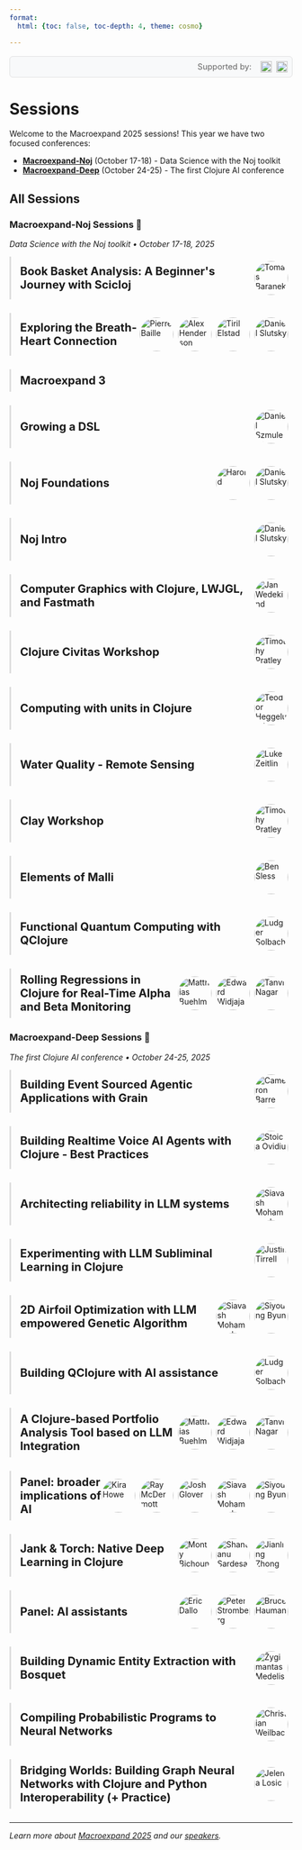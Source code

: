 ```yaml
---
format:
  html: {toc: false, toc-depth: 4, theme: cosmo}

---
```

<style></style><style>.printedClojure .sourceCode {
  background-color: transparent;
  border-style: none;
}
</style><style>.clay-limit-image-width .clay-image {max-width: 100%}
.clay-side-by-side .sourceCode {margin: 0}
.clay-side-by-side {margin: 1em 0}
</style>
<script src="sessions_files/md-default0.js" type="text/javascript"></script><script src="sessions_files/md-default1.js" type="text/javascript"></script>

```{=html}
<div style="display: flex; justify-content: flex-end; margin: 1rem 0; padding: 0.5rem; background: #f8f9fa; border-radius: 6px; border: 1px solid #e0e0e0;"><div style="display: flex; align-items: center; gap: 0.5rem;"><span style="font-size: 0.9rem; color: #666;">Supported by: </span><a href="./index.html#supporting-companies" key="techascent" style="display: inline-flex; align-items: center; gap: 0.5rem; margin-left: 0.5rem; text-decoration: none;"><img alt="TechAscent mark" src="images/ta-mark-red.svg" style="height: 20px; width: auto;" /><img alt="TechAscent logo" src="images/ta-type.svg" style="height: 20px; width: auto;" /></a></div></div>
```



# Sessions

Welcome to the Macroexpand 2025 sessions! This year we have two focused conferences:

- **[Macroexpand-Noj](macroexpand_noj.html)** (October 17-18) - Data Science with the Noj toolkit
- **[Macroexpand-Deep](macroexpand_deep.html)** (October 24-25) - The first Clojure AI conference


## All Sessions


### Macroexpand-Noj Sessions 🔬

*Data Science with the Noj toolkit • October 17-18, 2025*


```{=html}
<div class="session-card" id="book-basket-analysis" style="margin-bottom: 1.5rem; border-left: 3px solid #ddd; padding-left: 1rem; transition: background-color 0.3s ease;"><details><summary style="cursor: pointer; list-style: none; padding: 0.5rem 0;"><div style="display: flex; align-items: center; justify-content: space-between;"><h3 style="display: inline; margin: 0; font-size: 1.25rem;">Book Basket Analysis: A Beginner's Journey with Scicloj</h3><div style="display: flex; align-items: center; flex-shrink: 0;"><img alt="Tomas Baranek" src="images/tomas-baranek.jpg" style="width: 60px; height: 60px; border-radius: 50%; object-fit: cover; margin-right: 8px;" /></div></div></summary><div style="padding: 1rem 0;"><div style="margin-bottom: 1.5rem;"><h4>Abstract</h4><div><p>As a newcomer to data science and Scicloj, I'll share my exploration of market basket analysis applied to publishing sales data. This case study demonstrates how even data science beginners can implement correlation analysis and the Apriori algorithm using Clojure tools. I'll walk through my learning process with <a href="https://scicloj.github.io/tablecloth/">Tablecloth</a> for data manipulation and <a href="https://scicloj.github.io/kindly/">Kindly</a> for visualizations, focusing on practical solutions rather than theoretical complexity. Join me to see how entry-level Scicloj implementations can transform customer order histories into meaningful cross-selling recommendations, proving that useful data insights are accessible without deep expertise.</p><p><a href="https://clojurecivitas.github.io/data_analysis/book_sales_analysis/about_apriori.html">Read more at Clojure Civitas</a></p></div></div><div><h4>Speaker</h4><div key="tomas-baranek" style="margin-bottom: 1.5rem; overflow: hidden;"><img alt="Tomas Baranek" src="images/tomas-baranek.jpg" style="width: 80px; height: 80px; border-radius: 50%; object-fit: cover; margin-right: 1rem; float: left;" /><div><h5 style="margin-bottom: 0.5rem;">Tomas Baranek</h5><p>Tomáš Baránek is a blend of publisher and programmer who brings a beginner's curiosity to data science with Clojure. As co-founder of Jan Melvil Publishing, he leads a small independent house that has released over 166 high-quality non-fiction titles since 2007, with average sales of 10,000 copies per book.
Tomáš graduated in Mathematical Informatics from Masaryk University in 1996, and after decades in publishing, returned to coding in 2022—working almost exclusively in Clojure. His background bridges technical and literary worlds, allowing him to approach basket analysis from both perspectives: as a publisher seeking business insights and as a programmer exploring Scicloj's capabilities.
In 2021, he co-founded Servantes, developing software for modern publishers worldwide. This presentation reflects his recent journey, having attended machine learning classes at his alma mater last year, and represents his practical experiments applying these concepts to his publishing business with Clojure tools.
He lives in the Czech Republic, in city of Brno.</p></div><div style="clear: both;"></div></div></div></div></details></div>
```



```{=html}
<div class="session-card" id="breath-hrv" style="margin-bottom: 1.5rem; border-left: 3px solid #ddd; padding-left: 1rem; transition: background-color 0.3s ease;"><details><summary style="cursor: pointer; list-style: none; padding: 0.5rem 0;"><div style="display: flex; align-items: center; justify-content: space-between;"><h3 style="display: inline; margin: 0; font-size: 1.25rem;">Exploring the Breath-Heart Connection</h3><div style="display: flex; align-items: center; flex-shrink: 0;"><img alt="Pierre Baille" src="images/pierre-baille.jpeg" style="width: 60px; height: 60px; border-radius: 50%; object-fit: cover; margin-right: 8px;" /><img alt="Alex Henderson" src="images/alex-henderson.jpeg" style="width: 60px; height: 60px; border-radius: 50%; object-fit: cover; margin-right: 8px;" /><img alt="Tiril Elstad" src="images/tiril-elstad.png" style="width: 60px; height: 60px; border-radius: 50%; object-fit: cover; margin-right: 8px;" /><img alt="Daniel Slutsky" src="images/daniel-slutsky.jpeg" style="width: 60px; height: 60px; border-radius: 50%; object-fit: cover; margin-right: 8px;" /></div></div></summary><div style="padding: 1rem 0;"><div style="margin-bottom: 1.5rem;"><h4>Abstract</h4><div><p>Does your heart beat like a clock? No. It turns out that your heart rate varies. How much it varies, that is the question. Heart Rate Variability is a healthy phenomenon that relates in various ways to sleep, stress, age, various health conditions, and more. In this talk, we will see how it relates to our breath. We will learn a bit about both, see some visualizations, and demonstrate their relation through data analysis with <a href="https://scicloj.github.io/tablecloth/">Tablecloth</a>, <a href="https://scicloj.github.io/tableplot/">Tableplot</a>, <a href="https://scicloj.github.io/clay/">Clay</a>, <a href="https://github.com/generateme/fastmath">Fastmath</a>, and <a href="https://jdsp.dev/">JDSP</a>. This is a real-world application of <a href="https://scicloj.github.io/noj/">Noj</a> for health data, presented by the team of Endor, a Clojure startup building a wellness app using wearable biometric data.</p></div></div><div><h4>Speakers</h4><div key="pierre-baille" style="margin-bottom: 1.5rem; overflow: hidden;"><img alt="Pierre Baille" src="images/pierre-baille.jpeg" style="width: 80px; height: 80px; border-radius: 50%; object-fit: cover; margin-right: 1rem; float: left;" /><div><h5 style="margin-bottom: 0.5rem;">Pierre Baille</h5><p>Pierre comes from a music background and transitioned to programming gradually by trying to generate music. He works at Endor Global and is interested in generative music/graphics and programming languages.</p></div><div style="clear: both;"></div></div><div key="alex-henderson" style="margin-bottom: 1.5rem; overflow: hidden;"><img alt="Alex Henderson" src="images/alex-henderson.jpeg" style="width: 80px; height: 80px; border-radius: 50%; object-fit: cover; margin-right: 1rem; float: left;" /><div><h5 style="margin-bottom: 0.5rem;">Alex Henderson</h5><p></p></div><div style="clear: both;"></div></div><div key="tiril-elstad" style="margin-bottom: 1.5rem; overflow: hidden;"><img alt="Tiril Elstad" src="images/tiril-elstad.png" style="width: 80px; height: 80px; border-radius: 50%; object-fit: cover; margin-right: 1rem; float: left;" /><div><h5 style="margin-bottom: 0.5rem;">Tiril Elstad</h5><p>Tiril is a medical doctor, HRV researcher, yoga teacher and CEO of Endor Global. Her interest is holistic health and well-being.</p></div><div style="clear: both;"></div></div><div key="daniel-slutsky" style="margin-bottom: 1.5rem; overflow: hidden;"><img alt="Daniel Slutsky" src="images/daniel-slutsky.jpeg" style="width: 80px; height: 80px; border-radius: 50%; object-fit: cover; margin-right: 1rem; float: left;" /><div><h5 style="margin-bottom: 0.5rem;">Daniel Slutsky</h5><p>Daniel Slutsky is a data scientist at Endor Global, part of a team of Clojurians building a wellness app using biometric data from wearable devices. His main focus in recent years has been the Scicloj group, where he is involved in community building and co-maintaining a few of the tools and libraries.
 His approach towards open-source communities is drawn from his past experiences in various activist groups.
 </p></div><div style="clear: both;"></div></div></div></div></details></div>
```



```{=html}
<div class="session-card" id="macroexpand-3" style="margin-bottom: 1.5rem; border-left: 3px solid #ddd; padding-left: 1rem; transition: background-color 0.3s ease;"><details><summary style="cursor: pointer; list-style: none; padding: 0.5rem 0;"><div style="display: flex; align-items: center; justify-content: space-between;"><h3 style="display: inline; margin: 0; font-size: 1.25rem;">Macroexpand 3</h3></div></summary><div style="padding: 1rem 0;"><div style="margin-bottom: 1.5rem;"><h4>Abstract</h4><div><p>This meeting is part of the <a href="https://scicloj.github.io/docs/community/groups/macroexpand/">macroexpand gatherings</a> series. It will focus on discussing the state of our community and initiating new projects for the near future. The session will begin by a few brief experience reports and proposals by participants. Then we will expand the discussion till we converge to actionable steps we will follow up on.</p></div></div></div></details></div>
```



```{=html}
<div class="session-card" id="growing-a-dsl" style="margin-bottom: 1.5rem; border-left: 3px solid #ddd; padding-left: 1rem; transition: background-color 0.3s ease;"><details><summary style="cursor: pointer; list-style: none; padding: 0.5rem 0;"><div style="display: flex; align-items: center; justify-content: space-between;"><h3 style="display: inline; margin: 0; font-size: 1.25rem;">Growing a DSL</h3><div style="display: flex; align-items: center; flex-shrink: 0;"><img alt="Daniel Szmulewicz" src="images/daniel-szmulewicz.jpg" style="width: 60px; height: 60px; border-radius: 50%; object-fit: cover; margin-right: 8px;" /></div></div></summary><div style="padding: 1rem 0;"><div style="margin-bottom: 1.5rem;"><h4>Abstract</h4><div><p><a href="https://github.com/danielsz/bioscoop">Bioscoop</a> is a <a href="https://en.wikipedia.org/wiki/Domain-specific_language">DSL</a> to program videos (instead of non-linear editing). It builds upon <a href="https://ffmpeg.org/">FFmpeg</a>'s <a href="https://ffmpeg.org/ffmpeg-filters.html#Filtergraph-description">filtergraphs</a>, but it transforms the notoriously complex and error-prone string-based syntax with a structured, data-first approach amenable to composition and enhanced programmability.</p></div></div><div><h4>Speaker</h4><div key="daniel-szmulewicz" style="margin-bottom: 1.5rem; overflow: hidden;"><img alt="Daniel Szmulewicz" src="images/daniel-szmulewicz.jpg" style="width: 80px; height: 80px; border-radius: 50%; object-fit: cover; margin-right: 1rem; float: left;" /><div><h5 style="margin-bottom: 0.5rem;">Daniel Szmulewicz</h5><p>Functional programmer. Closet philosopher. Emacs meshugge.</p></div><div style="clear: both;"></div></div></div></div></details></div>
```



```{=html}
<div class="session-card" id="noj-foundations" style="margin-bottom: 1.5rem; border-left: 3px solid #ddd; padding-left: 1rem; transition: background-color 0.3s ease;"><details><summary style="cursor: pointer; list-style: none; padding: 0.5rem 0;"><div style="display: flex; align-items: center; justify-content: space-between;"><h3 style="display: inline; margin: 0; font-size: 1.25rem;">Noj Foundations</h3><div style="display: flex; align-items: center; flex-shrink: 0;"><img alt="Harold" src="images/harold.jpeg" style="width: 60px; height: 60px; border-radius: 50%; object-fit: cover; margin-right: 8px;" /><img alt="Daniel Slutsky" src="images/daniel-slutsky.jpeg" style="width: 60px; height: 60px; border-radius: 50%; object-fit: cover; margin-right: 8px;" /></div></div></summary><div style="padding: 1rem 0;"><div style="margin-bottom: 1.5rem;"><h4>Abstract</h4><div><p>This will be a tutorial session about some of the relevant high-performance libraries behind Noj such as <a href="https://github.com/cnuernber/ham-fisted">ham-fisted</a>, <a href="https://github.com/cnuernber/dtype-next">dtype-next</a>, and <a href="https://github.com/techascent/tech.ml.dataset">tech.ml.dataset</a>. See <a href="https://www.youtube.com/watch?v=7Uc5GnYT03A">the session</a> we had with Harold last May -- you may expect something similar.</p></div></div><div><h4>Speakers</h4><div key="harold" style="margin-bottom: 1.5rem; overflow: hidden;"><img alt="Harold" src="images/harold.jpeg" style="width: 80px; height: 80px; border-radius: 50%; object-fit: cover; margin-right: 1rem; float: left;" /><div><h5 style="margin-bottom: 0.5rem;">Harold</h5><p>Owner: TechAscent - Mathematician | Software Engineer | Cloud (AWS) | Clojure | JS | Data Science | AI/ML
 </p></div><div style="clear: both;"></div></div><div key="daniel-slutsky" style="margin-bottom: 1.5rem; overflow: hidden;"><img alt="Daniel Slutsky" src="images/daniel-slutsky.jpeg" style="width: 80px; height: 80px; border-radius: 50%; object-fit: cover; margin-right: 1rem; float: left;" /><div><h5 style="margin-bottom: 0.5rem;">Daniel Slutsky</h5><p>Daniel Slutsky is a data scientist at Endor Global, part of a team of Clojurians building a wellness app using biometric data from wearable devices. His main focus in recent years has been the Scicloj group, where he is involved in community building and co-maintaining a few of the tools and libraries.
 His approach towards open-source communities is drawn from his past experiences in various activist groups.
 </p></div><div style="clear: both;"></div></div></div></div></details></div>
```



```{=html}
<div class="session-card" id="noj-intro" style="margin-bottom: 1.5rem; border-left: 3px solid #ddd; padding-left: 1rem; transition: background-color 0.3s ease;"><details><summary style="cursor: pointer; list-style: none; padding: 0.5rem 0;"><div style="display: flex; align-items: center; justify-content: space-between;"><h3 style="display: inline; margin: 0; font-size: 1.25rem;">Noj Intro</h3><div style="display: flex; align-items: center; flex-shrink: 0;"><img alt="Daniel Slutsky" src="images/daniel-slutsky.jpeg" style="width: 60px; height: 60px; border-radius: 50%; object-fit: cover; margin-right: 8px;" /></div></div></summary><div style="padding: 1rem 0;"><div style="margin-bottom: 1.5rem;"><h4>Abstract</h4><div><p>We will practice basic data exploration with <a href="https://scicloj.github.io/tablecloth/">Tablecloth</a> and <a href="https://scicloj.github.io/tableplot/">Tableplot</a>, and maybe a few other parts of the <a href="https://scicloj.github.io/noj/">Noj</a> toolkit. It will be a free-form session with audience participation.</p></div></div><div><h4>Speaker</h4><div key="daniel-slutsky" style="margin-bottom: 1.5rem; overflow: hidden;"><img alt="Daniel Slutsky" src="images/daniel-slutsky.jpeg" style="width: 80px; height: 80px; border-radius: 50%; object-fit: cover; margin-right: 1rem; float: left;" /><div><h5 style="margin-bottom: 0.5rem;">Daniel Slutsky</h5><p>Daniel Slutsky is a data scientist at Endor Global, part of a team of Clojurians building a wellness app using biometric data from wearable devices. His main focus in recent years has been the Scicloj group, where he is involved in community building and co-maintaining a few of the tools and libraries.
 His approach towards open-source communities is drawn from his past experiences in various activist groups.
 </p></div><div style="clear: both;"></div></div></div></div></details></div>
```



```{=html}
<div class="session-card" id="computer-graphics-with-clojure-lwjgl-and-fastmath" style="margin-bottom: 1.5rem; border-left: 3px solid #ddd; padding-left: 1rem; transition: background-color 0.3s ease;"><details><summary style="cursor: pointer; list-style: none; padding: 0.5rem 0;"><div style="display: flex; align-items: center; justify-content: space-between;"><h3 style="display: inline; margin: 0; font-size: 1.25rem;">Computer Graphics with Clojure, LWJGL, and Fastmath</h3><div style="display: flex; align-items: center; flex-shrink: 0;"><img alt="Jan Wedekind" src="images/jan-wedekind.png" style="width: 60px; height: 60px; border-radius: 50%; object-fit: cover; margin-right: 8px;" /></div></div></summary><div style="padding: 1rem 0;"><div style="margin-bottom: 1.5rem;"><h4>Abstract</h4><div><p><a href="https://github.com/wedesoft/sfsim">sfsim</a> is a space flight simulator under development. It makes use of Clojure, <a href="https://www.lwjgl.org/">LWJGL</a>, and <a href="https://github.com/generateme/fastmath">Fastmath</a> among other libraries. More than half of the code deals with graphics. This talk gives a short introduction using LWJGL's cross-platform OpenGL bindings to get started with rendering data from NASA's CGI Moon Kit.</p><p><a href="https://clojurecivitas.github.io/opengl_visualization/main.html">Read more at Clojure Civitas</a></p></div></div><div><h4>Speaker</h4><div key="jan-wedekind" style="margin-bottom: 1.5rem; overflow: hidden;"><img alt="Jan Wedekind" src="images/jan-wedekind.png" style="width: 80px; height: 80px; border-radius: 50%; object-fit: cover; margin-right: 1rem; float: left;" /><div><h5 style="margin-bottom: 0.5rem;">Jan Wedekind</h5><p>Jan studied compiler construction and robotics and later did a PhD in computer vision. He currently works in industry developing inspection software. His first programming languages were Omikron Basic and later Borland Pascal. In industry he used C++, Ruby, and Python. In his spare time he got interested in Ruby, GNU Guile, and finally Clojure.</p></div><div style="clear: both;"></div></div></div></div></details></div>
```



```{=html}
<div class="session-card" id="clojure-civitas-workshop" style="margin-bottom: 1.5rem; border-left: 3px solid #ddd; padding-left: 1rem; transition: background-color 0.3s ease;"><details><summary style="cursor: pointer; list-style: none; padding: 0.5rem 0;"><div style="display: flex; align-items: center; justify-content: space-between;"><h3 style="display: inline; margin: 0; font-size: 1.25rem;">Clojure Civitas Workshop</h3><div style="display: flex; align-items: center; flex-shrink: 0;"><img alt="Timothy Pratley" src="images/timothy-pratley.jpg" style="width: 60px; height: 60px; border-radius: 50%; object-fit: cover; margin-right: 8px;" /></div></div></summary><div style="padding: 1rem 0;"><div style="margin-bottom: 1.5rem;"><h4>Abstract</h4><div><p>We will explore the workflow and ergonomics for publishing at <a href="https://clojurecivitas.github.io">Clojure Civitas</a>, the new platform where Clojurians share their ideas and explorations.</p></div></div><div><h4>Speaker</h4><div key="timothy-pratley" style="margin-bottom: 1.5rem; overflow: hidden;"><img alt="Timothy Pratley" src="images/timothy-pratley.jpg" style="width: 80px; height: 80px; border-radius: 50%; object-fit: cover; margin-right: 1rem; float: left;" /><div><h5 style="margin-bottom: 0.5rem;">Timothy Pratley</h5><p>Timothy grew up exploring jungles, fighting kangaroos, surfing, and programming computers. After a career of leveraging computational graphs for companies he is now building Hummi.app, a diagramming app that puts the power of graphs in the hands of individuals.</p></div><div style="clear: both;"></div></div></div></div></details></div>
```



```{=html}
<div class="session-card" id="computing-with-units-in-clojure" style="margin-bottom: 1.5rem; border-left: 3px solid #ddd; padding-left: 1rem; transition: background-color 0.3s ease;"><details><summary style="cursor: pointer; list-style: none; padding: 0.5rem 0;"><div style="display: flex; align-items: center; justify-content: space-between;"><h3 style="display: inline; margin: 0; font-size: 1.25rem;">Computing with units in Clojure</h3><div style="display: flex; align-items: center; flex-shrink: 0;"><img alt="Teodor Heggelund" src="images/teodor-heggelund.jpg" style="width: 60px; height: 60px; border-radius: 50%; object-fit: cover; margin-right: 8px;" /></div></div></summary><div style="padding: 1rem 0;"><div style="margin-bottom: 1.5rem;"><h4>Abstract</h4><div><p>A quantity's unit plays a prominent role in science and engineering. Is it 5 milliseconds, 5 tons or 5 light-years? If you've ever named your variables now-instant, time-ms or force-kn to convey the interpretation of a number, this talk is for you!</p><p>Come learn about units and unit systems, demonstrated in a Clojure REPL.</p></div></div><div><h4>Speaker</h4><div key="teodor-heggelund" style="margin-bottom: 1.5rem; overflow: hidden;"><img alt="Teodor Heggelund" src="images/teodor-heggelund.jpg" style="width: 80px; height: 80px; border-radius: 50%; object-fit: cover; margin-right: 1rem; float: left;" /><div><h5 style="margin-bottom: 0.5rem;">Teodor Heggelund</h5><p>Teodor has designed floating bridges, hotels and high-pressure containers with engineering, and built tools for engineers, journalists and knitters with software. He wants great tools and workflows for computation.</p></div><div style="clear: both;"></div></div></div></div></details></div>
```



```{=html}
<div class="session-card" id="water-quality---remote-sensing" style="margin-bottom: 1.5rem; border-left: 3px solid #ddd; padding-left: 1rem; transition: background-color 0.3s ease;"><details><summary style="cursor: pointer; list-style: none; padding: 0.5rem 0;"><div style="display: flex; align-items: center; justify-content: space-between;"><h3 style="display: inline; margin: 0; font-size: 1.25rem;">Water Quality - Remote Sensing</h3><div style="display: flex; align-items: center; flex-shrink: 0;"><img alt="Luke Zeitlin" src="images/luke-zeitlin.jpg" style="width: 60px; height: 60px; border-radius: 50%; object-fit: cover; margin-right: 8px;" /></div></div></summary><div style="padding: 1rem 0;"><div style="margin-bottom: 1.5rem;"><h4>Abstract</h4><div><p>Using multispectral satellite imagery in cloud-optimized geotiffs to perform simple band-ratio indices of water quality in the browser in a Clay notebook.</p><p><a href="https://clojurecivitas.github.io/earth_observation/waterquality.html">Read more at Clojure Civitas</a></p></div></div><div><h4>Speaker</h4><div key="luke-zeitlin" style="margin-bottom: 1.5rem; overflow: hidden;"><img alt="Luke Zeitlin" src="images/luke-zeitlin.jpg" style="width: 80px; height: 80px; border-radius: 50%; object-fit: cover; margin-right: 1rem; float: left;" /><div><h5 style="margin-bottom: 0.5rem;">Luke Zeitlin</h5><p>I'm a programmer, musician and clojure enthusiast and former co-founder of Gybe, a water quality remote sensing startup. I'm interested in music, DSP, functional programming and plants.</p></div><div style="clear: both;"></div></div></div></div></details></div>
```



```{=html}
<div class="session-card" id="clay-workshop" style="margin-bottom: 1.5rem; border-left: 3px solid #ddd; padding-left: 1rem; transition: background-color 0.3s ease;"><details><summary style="cursor: pointer; list-style: none; padding: 0.5rem 0;"><div style="display: flex; align-items: center; justify-content: space-between;"><h3 style="display: inline; margin: 0; font-size: 1.25rem;">Clay Workshop</h3><div style="display: flex; align-items: center; flex-shrink: 0;"><img alt="Timothy Pratley" src="images/timothy-pratley.jpg" style="width: 60px; height: 60px; border-radius: 50%; object-fit: cover; margin-right: 8px;" /></div></div></summary><div style="padding: 1rem 0;"><div style="margin-bottom: 1.5rem;"><h4>Abstract</h4><div><p>We will learn about how to use <a href="https://scicloj.github.io/clay/">Clay</a> for interactive data visualization, documentation, and publishing.</p></div></div><div><h4>Speaker</h4><div key="timothy-pratley" style="margin-bottom: 1.5rem; overflow: hidden;"><img alt="Timothy Pratley" src="images/timothy-pratley.jpg" style="width: 80px; height: 80px; border-radius: 50%; object-fit: cover; margin-right: 1rem; float: left;" /><div><h5 style="margin-bottom: 0.5rem;">Timothy Pratley</h5><p>Timothy grew up exploring jungles, fighting kangaroos, surfing, and programming computers. After a career of leveraging computational graphs for companies he is now building Hummi.app, a diagramming app that puts the power of graphs in the hands of individuals.</p></div><div style="clear: both;"></div></div></div></div></details></div>
```



```{=html}
<div class="session-card" id="elements-of-malli" style="margin-bottom: 1.5rem; border-left: 3px solid #ddd; padding-left: 1rem; transition: background-color 0.3s ease;"><details><summary style="cursor: pointer; list-style: none; padding: 0.5rem 0;"><div style="display: flex; align-items: center; justify-content: space-between;"><h3 style="display: inline; margin: 0; font-size: 1.25rem;">Elements of Malli</h3><div style="display: flex; align-items: center; flex-shrink: 0;"><img alt="Ben Sless" src="images/ben-sless.jpg" style="width: 60px; height: 60px; border-radius: 50%; object-fit: cover; margin-right: 8px;" /></div></div></summary><div style="padding: 1rem 0;"><div style="margin-bottom: 1.5rem;"><h4>Abstract</h4><div><p><a href="https://github.com/metosin/malli">Malli</a> is a schema validation library, similar to spec. Unlike spec, it sets its aim higher, aiming for all schema-related needs, like explanation, coercion, parsing, generation, and the best performance possible. We'll go over Malli's building blocks, how it differs from spec, how to use it effectively, and engage in a non trivial example.</p></div></div><div><h4>Speaker</h4><div key="ben-sless" style="margin-bottom: 1.5rem; overflow: hidden;"><img alt="Ben Sless" src="images/ben-sless.jpg" style="width: 80px; height: 80px; border-radius: 50%; object-fit: cover; margin-right: 1rem; float: left;" /><div><h5 style="margin-bottom: 0.5rem;">Ben Sless</h5><p>Software engineer, father of three, enthusiastic Clojurian</p></div><div style="clear: both;"></div></div></div></div></details></div>
```



```{=html}
<div class="session-card" id="functional-quantum-computing-with-qclojure" style="margin-bottom: 1.5rem; border-left: 3px solid #ddd; padding-left: 1rem; transition: background-color 0.3s ease;"><details><summary style="cursor: pointer; list-style: none; padding: 0.5rem 0;"><div style="display: flex; align-items: center; justify-content: space-between;"><h3 style="display: inline; margin: 0; font-size: 1.25rem;">Functional Quantum Computing with QClojure</h3><div style="display: flex; align-items: center; flex-shrink: 0;"><img alt="Ludger Solbach" src="images/ludger-solbach.jpg" style="width: 60px; height: 60px; border-radius: 50%; object-fit: cover; margin-right: 8px;" /></div></div></summary><div style="padding: 1rem 0;"><div style="margin-bottom: 1.5rem;"><h4>Abstract</h4><div><p><a href="https://github.com/lsolbach/QClojure">QClojure</a> is a functional quantum computing library for Clojure with backend protocols, simulation backends and visualizations. This talk gives a short introduction to quantum computing and the goals and features of QClojure. In a short live coding session we will create some quantum states and circuits and run some algorithms on a quantum computing simulation. We will also address some implementation topics like complex linear algebra and quantum algorithms. The talk will close with future plans for QClojure, like running on real quantum hardware and quantum machine learning (QML).</p></div></div><div><h4>Speaker</h4><div key="ludger-solbach" style="margin-bottom: 1.5rem; overflow: hidden;"><img alt="Ludger Solbach" src="images/ludger-solbach.jpg" style="width: 80px; height: 80px; border-radius: 50%; object-fit: cover; margin-right: 1rem; float: left;" /><div><h5 style="margin-bottom: 0.5rem;">Ludger Solbach</h5><p>Ludger Solbach is a software architect for 'msg for automotive' in Germany.
He is the creator of Overarch, a lightweight system modeling and visualization tool
and QClojure, a library for programming quantum computers.
His favorite programming language by far is Clojure, a modern functional LISP.
He uses it for his open source work, at work when feasible, and to create
models for his 3D-Printer.</p></div><div style="clear: both;"></div></div></div></div></details></div>
```



```{=html}
<div class="session-card" id="rolling-regressions-in-clojure-for-real-time-alpha-and-beta-monitoring" style="margin-bottom: 1.5rem; border-left: 3px solid #ddd; padding-left: 1rem; transition: background-color 0.3s ease;"><details><summary style="cursor: pointer; list-style: none; padding: 0.5rem 0;"><div style="display: flex; align-items: center; justify-content: space-between;"><h3 style="display: inline; margin: 0; font-size: 1.25rem;">Rolling Regressions in Clojure for Real-Time Alpha and Beta Monitoring</h3><div style="display: flex; align-items: center; flex-shrink: 0;"><img alt="Matthias Buehlmaier" src="images/matthias-buehlmaier.jpg" style="width: 60px; height: 60px; border-radius: 50%; object-fit: cover; margin-right: 8px;" /><img alt="Edward Widjaja" src="images/edward-widjaja.jpg" style="width: 60px; height: 60px; border-radius: 50%; object-fit: cover; margin-right: 8px;" /><img alt="Tanvi Nagar" src="images/tanvi-nagar.jpg" style="width: 60px; height: 60px; border-radius: 50%; object-fit: cover; margin-right: 8px;" /></div></div></summary><div style="padding: 1rem 0;"><div style="margin-bottom: 1.5rem;"><h4>Abstract</h4><div><p>This paper / talk presents a functional, reproducible implementation of rolling regression in Clojure to estimate time-varying alpha(α) and beta(β) for student-managed portfolios at the Centre for Investment Management (CIM), The University of Hong Kong. Unlike traditional CAPM tests based on passive index data, our analysis uses actual (synthetic) trades executed by junior portfolio managers- undergraduate students who manage simulated equity portfolios over multiple semesters.</p><p><a href="https://clojurecivitas.github.io/finance/portfolio_analysis/alpha_beta_regression.html">Read more at Clojure Civitas</a></p></div></div><div><h4>Speakers</h4><div key="matthias-buehlmaier" style="margin-bottom: 1.5rem; overflow: hidden;"><img alt="Matthias Buehlmaier" src="images/matthias-buehlmaier.jpg" style="width: 80px; height: 80px; border-radius: 50%; object-fit: cover; margin-right: 1rem; float: left;" /><div><h5 style="margin-bottom: 0.5rem;">Matthias Buehlmaier</h5><p>Matthias Buehlmaier is an associate professor of teaching in finance and the BBA(IBGM) program director at HKU Business School, University of Hong Kong (HKU). He is a winner of several teaching and research awards, e.g. the Outstanding Teaching Award and the Teaching Innovation Award granted by HKU. His research has appeared in the Review of Financial Studies (Oxford University Press) and has been featured in the Harvard Law School Forum on Corporate Governance and Financial Regulation.</p></div><div style="clear: both;"></div></div><div key="edward-widjaja" style="margin-bottom: 1.5rem; overflow: hidden;"><img alt="Edward Widjaja" src="images/edward-widjaja.jpg" style="width: 80px; height: 80px; border-radius: 50%; object-fit: cover; margin-right: 1rem; float: left;" /><div><h5 style="margin-bottom: 0.5rem;">Edward Widjaja</h5><p>Edward Widjaja is a final-year Data Science and Engineering student at the University of Hong Kong. He's always been interested in anything nerdy; from algorithms and trading systems to quirky side projects, he is now channeling that curiosity into finance. Currently taking a semester off to work at a bank, he's exploring how emerging technologies intersect with financial markets. His goal is to build a career that combines data-driven decision-making with practical financial solutions. In his spare time, Edward enjoys swimming, gaming, and chatting about anything from market trends to tech experiments, so feel free to reach out!</p></div><div style="clear: both;"></div></div><div key="tanvi-nagar" style="margin-bottom: 1.5rem; overflow: hidden;"><img alt="Tanvi Nagar" src="images/tanvi-nagar.jpg" style="width: 80px; height: 80px; border-radius: 50%; object-fit: cover; margin-right: 1rem; float: left;" /><div><h5 style="margin-bottom: 0.5rem;">Tanvi Nagar</h5><p>Tanvi Nagar is a final year student at the University of Hong Kong, studying International Business and Global Management. She is passionate about mathematics, finance and their integration with technology - which is why she chose Information Systems and Analytics as her second major. Hoping to build a career in finance, she has solidified her technical and professional skills through roles in Financial Services Consulting, Corporate Banking and Wealth Management. Being a curious mind, she is always looking to broaden her horizons through learning about new things, travelling the world and plays badminton in her free time along with reading voraciously.</p></div><div style="clear: both;"></div></div></div></div></details></div>
```



### Macroexpand-Deep Sessions 🤖

*The first Clojure AI conference • October 24-25, 2025*


```{=html}
<div class="session-card" id="building-event-sourced-agentic-applications-with-grain" style="margin-bottom: 1.5rem; border-left: 3px solid #ddd; padding-left: 1rem; transition: background-color 0.3s ease;"><details><summary style="cursor: pointer; list-style: none; padding: 0.5rem 0;"><div style="display: flex; align-items: center; justify-content: space-between;"><h3 style="display: inline; margin: 0; font-size: 1.25rem;">Building Event Sourced Agentic Applications with Grain</h3><div style="display: flex; align-items: center; flex-shrink: 0;"><img alt="Cameron Barre" src="images/cameron-barre.jpeg" style="width: 60px; height: 60px; border-radius: 50%; object-fit: cover; margin-right: 8px;" /></div></div></summary><div style="padding: 1rem 0;"><div style="margin-bottom: 1.5rem;"><h4>Abstract</h4><div><p>Learn how ObneyAI uses its open source Clojure framework called <a href="https://github.com/ObneyAI/grain">Grain</a> to build Event Sourced applications with first-class agentic workflows that blend the best of the Clojure and Python ecosystems.</p></div></div><div><h4>Speaker</h4><div key="cameron-barre" style="margin-bottom: 1.5rem; overflow: hidden;"><img alt="Cameron Barre" src="images/cameron-barre.jpeg" style="width: 80px; height: 80px; border-radius: 50%; object-fit: cover; margin-right: 1rem; float: left;" /><div><h5 style="margin-bottom: 0.5rem;">Cameron Barre</h5><p>Cameron Barre has been a professional Clojure developer since 2016 and is currently CTO at a small consultancy in the AI engineering space called ObneyAI.</p></div><div style="clear: both;"></div></div></div></div></details></div>
```



```{=html}
<div class="session-card" id="building-realtime-voice-ai-agents-with-clojure---best-practices" style="margin-bottom: 1.5rem; border-left: 3px solid #ddd; padding-left: 1rem; transition: background-color 0.3s ease;"><details><summary style="cursor: pointer; list-style: none; padding: 0.5rem 0;"><div style="display: flex; align-items: center; justify-content: space-between;"><h3 style="display: inline; margin: 0; font-size: 1.25rem;">Building Realtime Voice AI Agents with Clojure - Best Practices</h3><div style="display: flex; align-items: center; flex-shrink: 0;"><img alt="Stoica Ovidiu" src="images/stoica-ovidiu.png" style="width: 60px; height: 60px; border-radius: 50%; object-fit: cover; margin-right: 8px;" /></div></div></summary><div style="padding: 1rem 0;"><div style="margin-bottom: 1.5rem;"><h4>Abstract</h4><div><p>Exploring how to build reliable voice AI agents in a functional data-driven way with Clojure. This talk will go over all of the pieces involved in voice ai from best models to use, turn detection, context management to scripting and instruction following to hosting and scaling. By the end you will better understand what it takes to build highly reliable voice AI agents with Clojure</p></div></div><div><h4>Speaker</h4><div key="stoica-ovidiu" style="margin-bottom: 1.5rem; overflow: hidden;"><img alt="Stoica Ovidiu" src="images/stoica-ovidiu.png" style="width: 80px; height: 80px; border-radius: 50%; object-fit: cover; margin-right: 1rem; float: left;" /><div><h5 style="margin-bottom: 0.5rem;">Stoica Ovidiu</h5><p>Ovidiu Stoica is a software developer with 10 years of experience, out of which the last 5 are in Clojure. He has been building voice AI agents for the last 1.5 years for enterprise clients and is the creator of simulflow - a voice AI agent clojure framework.</p></div><div style="clear: both;"></div></div></div></div></details></div>
```



```{=html}
<div class="session-card" id="reliability" style="margin-bottom: 1.5rem; border-left: 3px solid #ddd; padding-left: 1rem; transition: background-color 0.3s ease;"><details><summary style="cursor: pointer; list-style: none; padding: 0.5rem 0;"><div style="display: flex; align-items: center; justify-content: space-between;"><h3 style="display: inline; margin: 0; font-size: 1.25rem;">Architecting reliability in LLM systems</h3><div style="display: flex; align-items: center; flex-shrink: 0;"><img alt="Siavash Mohammady" src="images/siavash-mohammady.png" style="width: 60px; height: 60px; border-radius: 50%; object-fit: cover; margin-right: 8px;" /></div></div></summary><div style="padding: 1rem 0;"><div style="margin-bottom: 1.5rem;"><h4>Abstract</h4><div><p>Large Language Models have captured the imagination of developers worldwide, yet many LLM-powered systems fail in production despite impressive demos. The root cause is often not technical incompetence, but rather an over-optimistic faith in LLM capabilities without accounting for their fundamental limitations. Just as an engineer hanging a heavy shelf wouldn't rely solely on manufacturer specifications without safety margins, building reliable LLM systems requires a "Murphy's Law" mindset that anticipates failure modes. Through our experience building StartCheck, a production document analysis platform, we've learned that true reliability comes from understanding and designing around core LLM limitations: input quality sensitivity, task complexity degradation, reasoning constraints, output length trade-offs, hallucinations, and consistency challenges.</p></div></div><div><h4>Speaker</h4><div key="siavash-mohammady" style="margin-bottom: 1.5rem; overflow: hidden;"><img alt="Siavash Mohammady" src="images/siavash-mohammady.png" style="width: 80px; height: 80px; border-radius: 50%; object-fit: cover; margin-right: 1rem; float: left;" /><div><h5 style="margin-bottom: 0.5rem;">Siavash Mohammady</h5><p>Siavash is a Clojure developer with a knack for trying new things and crafting solutions through creative combinations of technology. He's worked on GIS software for agriculture, building a low-code BI tool powered by Clojure, LLMs, and rule engines to extract key reports for executives. These days, he's working on startcheck.xyz, an automatic pitch deck evaluation software.</p></div><div style="clear: both;"></div></div></div></div></details></div>
```



```{=html}
<div class="session-card" id="experimenting-with-llm-subliminal-learning-in-clojure" style="margin-bottom: 1.5rem; border-left: 3px solid #ddd; padding-left: 1rem; transition: background-color 0.3s ease;"><details><summary style="cursor: pointer; list-style: none; padding: 0.5rem 0;"><div style="display: flex; align-items: center; justify-content: space-between;"><h3 style="display: inline; margin: 0; font-size: 1.25rem;">Experimenting with LLM Subliminal Learning in Clojure</h3><div style="display: flex; align-items: center; flex-shrink: 0;"><img alt="Justin Tirrell" src="images/justin-tirrell.jpeg" style="width: 60px; height: 60px; border-radius: 50%; object-fit: cover; margin-right: 8px;" /></div></div></summary><div style="padding: 1rem 0;"><div style="margin-bottom: 1.5rem;"><h4>Abstract</h4><div><p>I read the paper "Subliminal Learning: Language models transmit behavioral traits via hidden signals in data" and wanted to explore these concepts myself. In this talk I replicate some of the results from the paper interactively in a live coding demo. Specifically, we will look at running multiple interdependent batch processing jobs from a Clojure REPL.</p></div></div><div><h4>Speaker</h4><div key="justin-tirrell" style="margin-bottom: 1.5rem; overflow: hidden;"><img alt="Justin Tirrell" src="images/justin-tirrell.jpeg" style="width: 80px; height: 80px; border-radius: 50%; object-fit: cover; margin-right: 1rem; float: left;" /><div><h5 style="margin-bottom: 0.5rem;">Justin Tirrell</h5><p>I'm Justin, I'm a Clojure maximalist and independent software developer. I like working on trading systems and GUIs and rolling my own software tools and yak shaving.</p></div><div style="clear: both;"></div></div></div></div></details></div>
```



```{=html}
<div class="session-card" id="cfd2d" style="margin-bottom: 1.5rem; border-left: 3px solid #ddd; padding-left: 1rem; transition: background-color 0.3s ease;"><details><summary style="cursor: pointer; list-style: none; padding: 0.5rem 0;"><div style="display: flex; align-items: center; justify-content: space-between;"><h3 style="display: inline; margin: 0; font-size: 1.25rem;">2D Airfoil Optimization with LLM empowered Genetic Algorithm</h3><div style="display: flex; align-items: center; flex-shrink: 0;"><img alt="Siavash Mohammady" src="images/siavash-mohammady.png" style="width: 60px; height: 60px; border-radius: 50%; object-fit: cover; margin-right: 8px;" /><img alt="Siyoung Byun" src="images/siyoung-byun.jpg" style="width: 60px; height: 60px; border-radius: 50%; object-fit: cover; margin-right: 8px;" /></div></div></summary><div style="padding: 1rem 0;"><div style="margin-bottom: 1.5rem;"><h4>Abstract</h4><div><p>This talk presents a 2D airfoil optimization approach using FluidX3D for CFD simulation and genetic algorithms, implemented in Clojure. The presentation covers the architecture, showing how FluidX3D evaluates airfoil fitness by computing aerodynamic properties, and how the genetic algorithm encodes airfoil geometries using parametric representations. LLMs are integrated at various stages of the optimization pipeline to guide mutation strategies, suggest promising crossover operations, and analyze population diversity.</p></div></div><div><h4>Speakers</h4><div key="siavash-mohammady" style="margin-bottom: 1.5rem; overflow: hidden;"><img alt="Siavash Mohammady" src="images/siavash-mohammady.png" style="width: 80px; height: 80px; border-radius: 50%; object-fit: cover; margin-right: 1rem; float: left;" /><div><h5 style="margin-bottom: 0.5rem;">Siavash Mohammady</h5><p>Siavash is a Clojure developer with a knack for trying new things and crafting solutions through creative combinations of technology. He's worked on GIS software for agriculture, building a low-code BI tool powered by Clojure, LLMs, and rule engines to extract key reports for executives. These days, he's working on startcheck.xyz, an automatic pitch deck evaluation software.</p></div><div style="clear: both;"></div></div><div key="siyoung-byun" style="margin-bottom: 1.5rem; overflow: hidden;"><img alt="Siyoung Byun" src="images/siyoung-byun.jpg" style="width: 80px; height: 80px; border-radius: 50%; object-fit: cover; margin-right: 1rem; float: left;" /><div><h5 style="margin-bottom: 0.5rem;">Siyoung Byun</h5><p>Siyoung Byun is currently a freelance fullstack Clojure developer living in Seoul, South Korea. She studied Astrophysics for her undergrad in Canada,  where she first got into programming and data analysis while running simulations of dying stars crashing into each other. Ever since she was introduced to Clojure at a previous employer in 2018, it quickly became her favorite programming language and her passion. 
 Beyond software development and data analysis, she likes to hike, bike, knit, sew and snuggle with her cat in her free time.
 </p></div><div style="clear: both;"></div></div></div></div></details></div>
```



```{=html}
<div class="session-card" id="building-qclojure-with-ai-assistance" style="margin-bottom: 1.5rem; border-left: 3px solid #ddd; padding-left: 1rem; transition: background-color 0.3s ease;"><details><summary style="cursor: pointer; list-style: none; padding: 0.5rem 0;"><div style="display: flex; align-items: center; justify-content: space-between;"><h3 style="display: inline; margin: 0; font-size: 1.25rem;">Building QClojure with AI assistance</h3><div style="display: flex; align-items: center; flex-shrink: 0;"><img alt="Ludger Solbach" src="images/ludger-solbach.jpg" style="width: 60px; height: 60px; border-radius: 50%; object-fit: cover; margin-right: 8px;" /></div></div></summary><div style="padding: 1rem 0;"><div style="margin-bottom: 1.5rem;"><h4>Abstract</h4><div><p><a href="https://github.com/lsolbach/QClojure">QClojure</a> is a functional quantum computing library for Clojure with backend protocols, simulation backends and visualizations. It has been built with AI assistance right from the beginning. Four months into the implementation, I have gained some experience with AI assisted coding, which I'd like to share in this talk.</p><p>First I like to give an overview of QClojure to set the stage. I will show the tools and the workflow for AI assisted coding, including some prompts. Then we look at the actual process of working with the AI. Finally I will give you some of my best practices and summarize with the lessons learned.</p></div></div><div><h4>Speaker</h4><div key="ludger-solbach" style="margin-bottom: 1.5rem; overflow: hidden;"><img alt="Ludger Solbach" src="images/ludger-solbach.jpg" style="width: 80px; height: 80px; border-radius: 50%; object-fit: cover; margin-right: 1rem; float: left;" /><div><h5 style="margin-bottom: 0.5rem;">Ludger Solbach</h5><p>Ludger Solbach is a software architect for 'msg for automotive' in Germany.
He is the creator of Overarch, a lightweight system modeling and visualization tool
and QClojure, a library for programming quantum computers.
His favorite programming language by far is Clojure, a modern functional LISP.
He uses it for his open source work, at work when feasible, and to create
models for his 3D-Printer.</p></div><div style="clear: both;"></div></div></div></div></details></div>
```



```{=html}
<div class="session-card" id="a-clojure-based-portfolio-analysis-tool-based-on-llm-integration" style="margin-bottom: 1.5rem; border-left: 3px solid #ddd; padding-left: 1rem; transition: background-color 0.3s ease;"><details><summary style="cursor: pointer; list-style: none; padding: 0.5rem 0;"><div style="display: flex; align-items: center; justify-content: space-between;"><h3 style="display: inline; margin: 0; font-size: 1.25rem;">A Clojure-based Portfolio Analysis Tool based on LLM Integration</h3><div style="display: flex; align-items: center; flex-shrink: 0;"><img alt="Matthias Buehlmaier" src="images/matthias-buehlmaier.jpg" style="width: 60px; height: 60px; border-radius: 50%; object-fit: cover; margin-right: 8px;" /><img alt="Edward Widjaja" src="images/edward-widjaja.jpg" style="width: 60px; height: 60px; border-radius: 50%; object-fit: cover; margin-right: 8px;" /><img alt="Tanvi Nagar" src="images/tanvi-nagar.jpg" style="width: 60px; height: 60px; border-radius: 50%; object-fit: cover; margin-right: 8px;" /></div></div></summary><div style="padding: 1rem 0;"><div style="margin-bottom: 1.5rem;"><h4>Abstract</h4><div><p>This research paper / talk presents the design and implementation of a Portfolio Analysis Program built almost entirely in Clojure for The University of Hong Kong's Center for Investment Management.</p><p>The program enables users to construct custom portfolios from individual stocks or asset classes, evaluate performance using key financial metrics, and visualize results interactively.</p><p>What sets this tool apart is its integration of financial market narratives through a Large Language Model (LLM), which contextualizes portfolio performances using real-time financial news.</p><p><a href="https://clojurecivitas.github.io/finance/portfolio_analysis/llm_financial_advisor.html">Read more at Clojure Civitas</a></p></div></div><div><h4>Speakers</h4><div key="matthias-buehlmaier" style="margin-bottom: 1.5rem; overflow: hidden;"><img alt="Matthias Buehlmaier" src="images/matthias-buehlmaier.jpg" style="width: 80px; height: 80px; border-radius: 50%; object-fit: cover; margin-right: 1rem; float: left;" /><div><h5 style="margin-bottom: 0.5rem;">Matthias Buehlmaier</h5><p>Matthias Buehlmaier is an associate professor of teaching in finance and the BBA(IBGM) program director at HKU Business School, University of Hong Kong (HKU). He is a winner of several teaching and research awards, e.g. the Outstanding Teaching Award and the Teaching Innovation Award granted by HKU. His research has appeared in the Review of Financial Studies (Oxford University Press) and has been featured in the Harvard Law School Forum on Corporate Governance and Financial Regulation.</p></div><div style="clear: both;"></div></div><div key="edward-widjaja" style="margin-bottom: 1.5rem; overflow: hidden;"><img alt="Edward Widjaja" src="images/edward-widjaja.jpg" style="width: 80px; height: 80px; border-radius: 50%; object-fit: cover; margin-right: 1rem; float: left;" /><div><h5 style="margin-bottom: 0.5rem;">Edward Widjaja</h5><p>Edward Widjaja is a final-year Data Science and Engineering student at the University of Hong Kong. He's always been interested in anything nerdy; from algorithms and trading systems to quirky side projects, he is now channeling that curiosity into finance. Currently taking a semester off to work at a bank, he's exploring how emerging technologies intersect with financial markets. His goal is to build a career that combines data-driven decision-making with practical financial solutions. In his spare time, Edward enjoys swimming, gaming, and chatting about anything from market trends to tech experiments, so feel free to reach out!</p></div><div style="clear: both;"></div></div><div key="tanvi-nagar" style="margin-bottom: 1.5rem; overflow: hidden;"><img alt="Tanvi Nagar" src="images/tanvi-nagar.jpg" style="width: 80px; height: 80px; border-radius: 50%; object-fit: cover; margin-right: 1rem; float: left;" /><div><h5 style="margin-bottom: 0.5rem;">Tanvi Nagar</h5><p>Tanvi Nagar is a final year student at the University of Hong Kong, studying International Business and Global Management. She is passionate about mathematics, finance and their integration with technology - which is why she chose Information Systems and Analytics as her second major. Hoping to build a career in finance, she has solidified her technical and professional skills through roles in Financial Services Consulting, Corporate Banking and Wealth Management. Being a curious mind, she is always looking to broaden her horizons through learning about new things, travelling the world and plays badminton in her free time along with reading voraciously.</p></div><div style="clear: both;"></div></div></div></div></details></div>
```



```{=html}
<div class="session-card" id="panel-broader-implications-of-ai" style="margin-bottom: 1.5rem; border-left: 3px solid #ddd; padding-left: 1rem; transition: background-color 0.3s ease;"><details><summary style="cursor: pointer; list-style: none; padding: 0.5rem 0;"><div style="display: flex; align-items: center; justify-content: space-between;"><h3 style="display: inline; margin: 0; font-size: 1.25rem;">Panel: broader implications of AI</h3><div style="display: flex; align-items: center; flex-shrink: 0;"><img alt="Kira Howe" src="images/kira-howe.jpeg" style="width: 60px; height: 60px; border-radius: 50%; object-fit: cover; margin-right: 8px;" /><img alt="Ray McDermott" src="images/ray-mcdermott.png" style="width: 60px; height: 60px; border-radius: 50%; object-fit: cover; margin-right: 8px;" /><img alt="Josh Glover" src="images/josh-glover.jpg" style="width: 60px; height: 60px; border-radius: 50%; object-fit: cover; margin-right: 8px;" /><img alt="Siavash Mohammady" src="images/siavash-mohammady.png" style="width: 60px; height: 60px; border-radius: 50%; object-fit: cover; margin-right: 8px;" /><img alt="Siyoung Byun" src="images/siyoung-byun.jpg" style="width: 60px; height: 60px; border-radius: 50%; object-fit: cover; margin-right: 8px;" /></div></div></summary><div style="padding: 1rem 0;"><div style="margin-bottom: 1.5rem;"><h4>Abstract</h4><div><p>We will discuss the broader implications of the AI rush, a few of the ways it affects our lives, and what we might be able to do about it.</p></div></div><div><h4>Speakers</h4><div key="kira-howe" style="margin-bottom: 1.5rem; overflow: hidden;"><img alt="Kira Howe" src="images/kira-howe.jpeg" style="width: 80px; height: 80px; border-radius: 50%; object-fit: cover; margin-right: 1rem; float: left;" /><div><h5 style="margin-bottom: 0.5rem;">Kira Howe</h5><p>Kira's been writing software for the past decade with a focus on data-intensive web apps and a particular interest in Clojure programming and data visualization. She loves open source development, fostering communities online and in-person, and learning new things. When she's not at her desk, you can find Kira teaching yoga, playing violin, or running with her dog.</p></div><div style="clear: both;"></div></div><div key="ray-mcdermott" style="margin-bottom: 1.5rem; overflow: hidden;"><img alt="Ray McDermott" src="images/ray-mcdermott.png" style="width: 80px; height: 80px; border-radius: 50%; object-fit: cover; margin-right: 1rem; float: left;" /><div><h5 style="margin-bottom: 0.5rem;">Ray McDermott</h5><p>Ray has decades of experience writing commercial software for databases, finance, manufacturing and cloud services. He is a Clojure enthusiast and advocate and produces and participates in several podcasts and YouTube channels. The impact of hyper-scaled LLMs is the subject of his most recent project. While not raging, he’s gardening, out on a bike or in the woods with a camera.</p></div><div style="clear: both;"></div></div><div key="josh-glover" style="margin-bottom: 1.5rem; overflow: hidden;"><img alt="Josh Glover" src="images/josh-glover.jpg" style="width: 80px; height: 80px; border-radius: 50%; object-fit: cover; margin-right: 1rem; float: left;" /><div><h5 style="margin-bottom: 0.5rem;">Josh Glover</h5><p>Josh is a software engineer, engineering leader, podcast host, and union organiser hailing from Stockholm. A technology enthusiast from early in life, he has been becoming increasingly aware of the social impacts of technology. He advocates a Luddite perspective, where the worth of technologies is determined by whether they contribute to or detract from human thriving.</p></div><div style="clear: both;"></div></div><div key="siavash-mohammady" style="margin-bottom: 1.5rem; overflow: hidden;"><img alt="Siavash Mohammady" src="images/siavash-mohammady.png" style="width: 80px; height: 80px; border-radius: 50%; object-fit: cover; margin-right: 1rem; float: left;" /><div><h5 style="margin-bottom: 0.5rem;">Siavash Mohammady</h5><p>Siavash is a Clojure developer with a knack for trying new things and crafting solutions through creative combinations of technology. He's worked on GIS software for agriculture, building a low-code BI tool powered by Clojure, LLMs, and rule engines to extract key reports for executives. These days, he's working on startcheck.xyz, an automatic pitch deck evaluation software.</p></div><div style="clear: both;"></div></div><div key="siyoung-byun" style="margin-bottom: 1.5rem; overflow: hidden;"><img alt="Siyoung Byun" src="images/siyoung-byun.jpg" style="width: 80px; height: 80px; border-radius: 50%; object-fit: cover; margin-right: 1rem; float: left;" /><div><h5 style="margin-bottom: 0.5rem;">Siyoung Byun</h5><p>Siyoung Byun is currently a freelance fullstack Clojure developer living in Seoul, South Korea. She studied Astrophysics for her undergrad in Canada,  where she first got into programming and data analysis while running simulations of dying stars crashing into each other. Ever since she was introduced to Clojure at a previous employer in 2018, it quickly became her favorite programming language and her passion. 
 Beyond software development and data analysis, she likes to hike, bike, knit, sew and snuggle with her cat in her free time.
 </p></div><div style="clear: both;"></div></div></div></div></details></div>
```



```{=html}
<div class="session-card" id="jank-and-torch" style="margin-bottom: 1.5rem; border-left: 3px solid #ddd; padding-left: 1rem; transition: background-color 0.3s ease;"><details><summary style="cursor: pointer; list-style: none; padding: 0.5rem 0;"><div style="display: flex; align-items: center; justify-content: space-between;"><h3 style="display: inline; margin: 0; font-size: 1.25rem;">Jank & Torch: Native Deep Learning in Clojure</h3><div style="display: flex; align-items: center; flex-shrink: 0;"><img alt="Monty Bichouna" src="images/monty-bichouna.jpeg" style="width: 60px; height: 60px; border-radius: 50%; object-fit: cover; margin-right: 8px;" /><img alt="Shantanu Sardesai" src="images/shantanu-sardesai.jpeg" style="width: 60px; height: 60px; border-radius: 50%; object-fit: cover; margin-right: 8px;" /><img alt="Jianling Zhong" src="images/jianling-zhong.jpeg" style="width: 60px; height: 60px; border-radius: 50%; object-fit: cover; margin-right: 8px;" /></div></div></summary><div style="padding: 1rem 0;"><div style="margin-bottom: 1.5rem;"><h4>Abstract</h4><div><p>In the field of AI, Python is the current reigning champ. But the Python ecosystem's dirty secret is that most of the libraries holding the system together are wrappers around C/C++ libraries that do most of the important work. <a href="https://github.com/jank-lang/jank">Jank</a> is the native Clojure dialect built on compiler technologies like LLVM, giving it access into the same native libraries powering the Python ecosystem. As Jank heads towards its first alpha release, its most highly anticipated feature, seamless C++ interop is already capable of wrapping and using native C++ libraries for machine learning and artificial intelligence. In this talk, we will show how to leverage Jank's C++ interop to wrap the most popular deep learning library in usage right now, <a href="https://pytorch.org/cppdocs/">libtorch</a>, which most would have known through its Python frontend, <a href="https://pytorch.org/">PyTorch</a>. As a proof of concept, we will display an implementation of GPT-2, the LLM released in 2019 using our Torch wrapper. This talk will give Clojure practitioners interested in using Clojure for ML/AI a glimpse into the future of how important C++ libraries can be utilized with Jank.</p></div></div><div><h4>Speakers</h4><div key="monty-bichouna" style="margin-bottom: 1.5rem; overflow: hidden;"><img alt="Monty Bichouna" src="images/monty-bichouna.jpeg" style="width: 80px; height: 80px; border-radius: 50%; object-fit: cover; margin-right: 1rem; float: left;" /><div><h5 style="margin-bottom: 0.5rem;">Monty Bichouna</h5><p>Monty is an aspiring compiler engineer who enjoys Lisps and always wanted a reason to learn Clojure. He found an excellent reason with jank, the native Clojure dialect.</p></div><div style="clear: both;"></div></div><div key="shantanu-sardesai" style="margin-bottom: 1.5rem; overflow: hidden;"><img alt="Shantanu Sardesai" src="images/shantanu-sardesai.jpeg" style="width: 80px; height: 80px; border-radius: 50%; object-fit: cover; margin-right: 1rem; float: left;" /><div><h5 style="margin-bottom: 0.5rem;">Shantanu Sardesai</h5><p>Shantanu is a budding Clojure programmer and the newest member of the jank mentees team. With a background in mainstream languages like Kotlin and TypeScript, and a longstanding fascination with Clojure, compilers, and runtimes, he was naturally drawn to jank.</p></div><div style="clear: both;"></div></div><div key="jianling-zhong" style="margin-bottom: 1.5rem; overflow: hidden;"><img alt="Jianling Zhong" src="images/jianling-zhong.jpeg" style="width: 80px; height: 80px; border-radius: 50%; object-fit: cover; margin-right: 1rem; float: left;" /><div><h5 style="margin-bottom: 0.5rem;">Jianling Zhong</h5><p>Jianling is a software engineer with a focus on machine learning. He has always been intrigued by how compilers work. He has been hacking on jank, even though he had little experience with Clojure! The work of bringing torch to jank is right up his alley.</p></div><div style="clear: both;"></div></div></div></div></details></div>
```



```{=html}
<div class="session-card" id="panel-ai-assistants" style="margin-bottom: 1.5rem; border-left: 3px solid #ddd; padding-left: 1rem; transition: background-color 0.3s ease;"><details><summary style="cursor: pointer; list-style: none; padding: 0.5rem 0;"><div style="display: flex; align-items: center; justify-content: space-between;"><h3 style="display: inline; margin: 0; font-size: 1.25rem;">Panel: AI assistants</h3><div style="display: flex; align-items: center; flex-shrink: 0;"><img alt="Eric Dallo" src="images/eric-dallo.jpeg" style="width: 60px; height: 60px; border-radius: 50%; object-fit: cover; margin-right: 8px;" /><img alt="Peter Stromberg" src="images/peter-stromberg.jpg" style="width: 60px; height: 60px; border-radius: 50%; object-fit: cover; margin-right: 8px;" /><img alt="Bruce Hauman" src="images/bruce-hauman.jpg" style="width: 60px; height: 60px; border-radius: 50%; object-fit: cover; margin-right: 8px;" /></div></div></summary><div style="padding: 1rem 0;"><div style="margin-bottom: 1.5rem;"><h4>Abstract</h4><div><p>We will have a conversation with a few of the toolmakers behind Clojure's main AI assistants.</p></div></div><div><h4>Speakers</h4><div key="eric-dallo" style="margin-bottom: 1.5rem; overflow: hidden;"><img alt="Eric Dallo" src="images/eric-dallo.jpeg" style="width: 80px; height: 80px; border-radius: 50%; object-fit: cover; margin-right: 1rem; float: left;" /><div><h5 style="margin-bottom: 0.5rem;">Eric Dallo</h5><p>Eric Dallo is a Emacs, NixOS fanatic, he loves programming, especially when focused on dev tooling, He maintains clojure-lsp, ECA, deps-bin, lsp-mode, and other related libraries, Eric works with Clojure at Nubank and currently is focused on AI pair programming multi-editors with ECA.</p></div><div style="clear: both;"></div></div><div key="peter-stromberg" style="margin-bottom: 1.5rem; overflow: hidden;"><img alt="Peter Stromberg" src="images/peter-stromberg.jpg" style="width: 80px; height: 80px; border-radius: 50%; object-fit: cover; margin-right: 1rem; float: left;" /><div><h5 style="margin-bottom: 0.5rem;">Peter Stromberg</h5><p>Peter Strömberg is a curious coder since 40+ years and is extra fascinated by making software that he uses do new things. These days he practically lives in VS Code and is making Clojure related extensions for it. Peter maintains Calva, Joyride, and Calva Backseat Driver. Backseat Driver is an AI extension for VS Code Copilot, giving the AI tools for using the Clojure REPL, as well as for structural editing.</p></div><div style="clear: both;"></div></div><div key="bruce-hauman" style="margin-bottom: 1.5rem; overflow: hidden;"><img alt="Bruce Hauman" src="images/bruce-hauman.jpg" style="width: 80px; height: 80px; border-radius: 50%; object-fit: cover; margin-right: 1rem; float: left;" /><div><h5 style="margin-bottom: 0.5rem;">Bruce Hauman</h5><p>Bruce Hauman is a prolific toolmaker and long-time contributor to the Clojure community, perhaps best known as the creator of Figwheel—the build tool that introduced live code reloading and made real-time browser development a reality for ClojureScript developers. Bruce’s legendary 2014 “Flappy Bird” demo not only turned heads, but set a new standard for interactive coding, enabling developers to see their changes instantly and stay in the creative flow.
Bruce also built Devcards, a library for interactive documentation that brings a visual REPL experience to ClojureScript, and Rebel Readline, the feature-rich REPL for Clojure and ClojureScript, complete with syntax highlighting, code completion, and inline documentation.
Bruce’s latest project, Clojure MCP, tackles the next frontier: enabling AI assistants to work Clojure projects by connecting directly to live REPLs, providing real-time feedback and validation to improve the quality of AI-generated Clojure code.
Beyond his tool building chops, Bruce is guided by a profound respect for users and a conviction that developer tooling should be radically better—simple, powerful, and joyful to use. He’s also a fan of the outdoors: an avid canoe tripper, Appalachian Trail thru-hiker, and, currently, the hands-on renovator of a former church-turned-home in Saskatchewan.</p></div><div style="clear: both;"></div></div></div></div></details></div>
```



```{=html}
<div class="session-card" id="building-dynamic-entity-extraction-with-bosquet" style="margin-bottom: 1.5rem; border-left: 3px solid #ddd; padding-left: 1rem; transition: background-color 0.3s ease;"><details><summary style="cursor: pointer; list-style: none; padding: 0.5rem 0;"><div style="display: flex; align-items: center; justify-content: space-between;"><h3 style="display: inline; margin: 0; font-size: 1.25rem;">Building Dynamic Entity Extraction with Bosquet</h3><div style="display: flex; align-items: center; flex-shrink: 0;"><img alt="Žygimantas Medelis" src="images/zygimantas-medelis.jpeg" style="width: 60px; height: 60px; border-radius: 50%; object-fit: cover; margin-right: 8px;" /></div></div></summary><div style="padding: 1rem 0;"><div style="margin-bottom: 1.5rem;"><h4>Abstract</h4><div><p>Every text processing application needs to answer a question: what is this text about? Named entity extraction is one part of the answer to this. It identifies and links words to real-world entities—turning "Macroexpand 2025" into structured data about a specific technology conference happening in a specific year.</p><p>This extraction process involves multiple steps that can be implemented using LLMs. This presentation demonstrates how <a href="https://github.com/zmedelis/bosquet">Bosquet</a>, an LLM orchestration library, can help with building entity extraction pipelines.</p></div></div><div><h4>Speaker</h4><div key="zygimantas-medelis" style="margin-bottom: 1.5rem; overflow: hidden;"><img alt="Žygimantas Medelis" src="images/zygimantas-medelis.jpeg" style="width: 80px; height: 80px; border-radius: 50%; object-fit: cover; margin-right: 1rem; float: left;" /><div><h5 style="margin-bottom: 0.5rem;">Žygimantas Medelis</h5><p>Author of Bosquet, Clojure user since its v1.0. I have been working with unstructured text data processing for over a decade - hence the topic of the talk.</p></div><div style="clear: both;"></div></div></div></div></details></div>
```



```{=html}
<div class="session-card" id="compiling-probabilistic-programs-to-neural-networks" style="margin-bottom: 1.5rem; border-left: 3px solid #ddd; padding-left: 1rem; transition: background-color 0.3s ease;"><details><summary style="cursor: pointer; list-style: none; padding: 0.5rem 0;"><div style="display: flex; align-items: center; justify-content: space-between;"><h3 style="display: inline; margin: 0; font-size: 1.25rem;">Compiling Probabilistic Programs to Neural Networks</h3><div style="display: flex; align-items: center; flex-shrink: 0;"><img alt="Christian Weilbach" src="images/christian-weilbach.jpg" style="width: 60px; height: 60px; border-radius: 50%; object-fit: cover; margin-right: 8px;" /></div></div></summary><div style="padding: 1rem 0;"><div style="margin-bottom: 1.5rem;"><h4>Abstract</h4><div><p>We will take a look at how one can write a stochastic simulator for a simple business model, how embeddings and a graph neural network architecture for the compute graph of the simulator can be constructed, and how this neural network can be trained to provide fast inference over unknown variables of the simulator to guide the business process in real-time. We will then discuss the underlying methodology of probabilistic programming more systematically through the <a href="https://github.com/plai-group/daphne">Daphne</a> compiler, and how it provides different ways to compile a subset of Clojure simulator programs to neural network architectures, and as of lately also CUDA. The goal of this discussion is to provide understanding of both the methodology and applications of probabilistic programming, as well as to gather more feedback from the Clojure community to render Daphne not only an academic platform, but also more practical. One such potential practical integration we will discuss is with LLMs that can help with the simulator construction.</p></div></div><div><h4>Speaker</h4><div key="christian-weilbach" style="margin-bottom: 1.5rem; overflow: hidden;"><img alt="Christian Weilbach" src="images/christian-weilbach.jpg" style="width: 80px; height: 80px; border-radius: 50%; object-fit: cover; margin-right: 1rem; float: left;" /><div><h5 style="margin-bottom: 0.5rem;">Christian Weilbach</h5><p>Christian Weilbach is a long-time Clojure developer working on distributed systems such as replikativ, Datahike, and supporting libraries. He has also worked with Clojure during his PhD on probabilistic programming, besides work on different simulators and inference systems in Julia, Python and C++. He has published many machine learning & AI related papers in top tier venues and is working on an organizational framework of life & intelligence (both in theory and implementation).</p></div><div style="clear: both;"></div></div></div></div></details></div>
```



```{=html}
<div class="session-card" id="gnn" style="margin-bottom: 1.5rem; border-left: 3px solid #ddd; padding-left: 1rem; transition: background-color 0.3s ease;"><details><summary style="cursor: pointer; list-style: none; padding: 0.5rem 0;"><div style="display: flex; align-items: center; justify-content: space-between;"><h3 style="display: inline; margin: 0; font-size: 1.25rem;">Bridging Worlds: Building Graph Neural Networks with Clojure and Python Interoperability (+ Practice)</h3><div style="display: flex; align-items: center; flex-shrink: 0;"><img alt="Jelena Losic" src="images/jelena-losic.jpeg" style="width: 60px; height: 60px; border-radius: 50%; object-fit: cover; margin-right: 8px;" /></div></div></summary><div style="padding: 1rem 0;"><div style="margin-bottom: 1.5rem;"><h4>Abstract</h4><div><p>Discover how to build Graph Neural Networks by combining Clojure's functional elegance with Python's ML ecosystem. This talk demonstrates practical interoperability using <a href="https://github.com/clj-python/libpython-clj">libpython-clj</a> to call <a href="https://github.com/pyg-team/pytorch_geometric">PyTorch Geometric</a> from Clojure, creating powerful GNN solutions while maintaining REPL-driven development workflows. We'll live-code a complete Graph Convolutional Network, from data ingestion to visualization, showing how Clojure's immutability and Python's deep learning capabilities create a useful combination for modern AI development. After the talk and discussion, we will practice some things in the REPL together: using PyTorch from Clojure, and maybe more.</p></div></div><div><h4>Speaker</h4><div key="jelena-losic" style="margin-bottom: 1.5rem; overflow: hidden;"><img alt="Jelena Losic" src="images/jelena-losic.jpeg" style="width: 80px; height: 80px; border-radius: 50%; object-fit: cover; margin-right: 1rem; float: left;" /><div><h5 style="margin-bottom: 0.5rem;">Jelena Losic</h5><p>I am Jelena, functional programming developer with 10 years of industry experience and mathematical educational background. I am curious about the networks and laws that are applicable in large scales, leading to better understanding of big data.</p></div><div style="clear: both;"></div></div></div></div></details></div>
```



```{=html}
<script type="text/javascript">
  function handleSessionAnchor() {
    const hash = window.location.hash.substring(1);
    if (hash) {
      const sessionCard = document.getElementById(hash);
      if (sessionCard) {
        const details = sessionCard.querySelector('details');
        if (details && !details.open) {
          details.open = true;
        }
        setTimeout(() => {
          sessionCard.scrollIntoView({ behavior: 'smooth', block: 'center' });
          sessionCard.style.backgroundColor = '#fff3cd';
          setTimeout(() => {
            sessionCard.style.backgroundColor = '';
          }, 2000);
        }, 100);
      }
    }
  }
  
  // Handle on page load
  if (document.readyState === 'loading') {
    document.addEventListener('DOMContentLoaded', handleSessionAnchor);
  } else {
    handleSessionAnchor();
  }
  
  // Handle hash changes (clicking links on the same page)
  window.addEventListener('hashchange', handleSessionAnchor);
  </script>
```


---

*Learn more about [Macroexpand 2025](index.html) and our [speakers](speakers.html).*